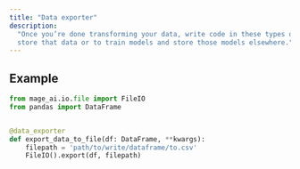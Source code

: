 ```yaml
---
title: "Data exporter"
description:
  "Once you’re done transforming your data, write code in these types of blocks to
  store that data or to train models and store those models elsewhere."
---
```


## Example

```python
from mage_ai.io.file import FileIO
from pandas import DataFrame


@data_exporter
def export_data_to_file(df: DataFrame, **kwargs):
    filepath = 'path/to/write/dataframe/to.csv'
    FileIO().export(df, filepath)
```
